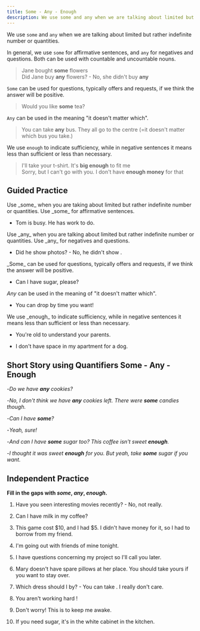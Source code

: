 ```yaml
---
title: Some - Any - Enough
description: We use some and any when we are talking about limited but rather indefinite number or quantities. We use `some` for affirmative sentences, and `any` for negatives and questions.
---
```


We use `some` and `any` when we are talking about limited but rather indefinite number or quantities.

In general, we use `some` for affirmative sentences, and `any` for negatives and questions. Both can be used with countable and uncountable nouns.

> Jane bought **some** flowers  
> Did Jane buy **any** flowers? - No, she didn't buy **any**

`Some` can be used for questions, typically offers and requests, if we think the answer will be positive.

> Would you like **some** tea?

`Any` can be used in the meaning "it doesn't matter which".

> You can take **any** bus. They all go to the centre (=it doesn't matter which bus you take.)

We use `enough` to indicate sufficiency, while in negative sentences it means less than sufficient or less than necessary.

> I'll take your t-shirt. It's **big enough** to fit me  
> Sorry, but I can't go with you. I don't have **enough money** for that

## Guided Practice

<Sidenote mt={8}>
  Use _some_ when you are taking about limited but rather indefinite number or quantities. Use
  _some_ for affirmative sentences.
</Sidenote>

- Tom is busy. He has <Blank /> work to do. <InfoTooltip label="some" />

<Sidenote>
  Use _any_ when you are talking about limited but rather indefinite number or quantities. Use _any_
  for negatives and questions.
</Sidenote>

- Did he show <Blank /> photos? - No, he didn't show <Blank /> . <InfoTooltip label="any, any"/>

<Sidenote>
  _Some_ can be used for questions, typically offers and requests, if we think the answer will be
  positive.
</Sidenote>

- Can I have <Blank /> sugar, please? <InfoTooltip label="some"/>

<Sidenote>_Any_ can be used in the meaning of "it doesn't matter which".</Sidenote>

- You can drop by <Blank /> time you want! <InfoTooltip label="any"/>

<Sidenote>
  We use _enough_ to indicate sufficiency, while in negative sentences it means less than sufficient
  or less than necessary.
</Sidenote>

- You're old <Blank /> to understand your parents. <InfoTooltip label="enough"/>

- I don't have <Blank /> space in my apartment for a dog. <InfoTooltip label="enough"/>

## Short Story using Quantifiers Some - Any - Enough

-_Do we have **any** cookies?_

-_No, I don't think we have **any** cookies left. There were **some** candies though._

-_Can I have **some**?_

-_Yeah, sure!_

-_And can I have **some** sugar too? This coffee isn't sweet **enough**._

-_I thought it was sweet **enough** for you. But yeah, take **some** sugar if you want._

## Independent Practice

**Fill in the gaps with _some_, _any_, _enough_.**

1. Have you seen <Blank /> interesting movies recently? - No, not really. <InfoTooltip label="any" />

2. Can I have <Blank /> milk in my coffee? <InfoTooltip label="some" />

3. This game cost $10, and I had $5. I didn't have <Blank /> money for it, so I had to borrow <Blank /> from my friend. <InfoTooltip label="enough, some" />

4. I'm going out with <Blank /> friends of mine tonight. <InfoTooltip label="some" />

5. I have <Blank /> questions concerning my project so I'll call you later. <InfoTooltip label="some" />

6. Mary doesn't have <Blank /> spare pillows at her place. You should take yours if you want to stay over. <InfoTooltip label="any" />

7. Which dress should I by? - You can take <Blank /> . I really don't care. <InfoTooltip label="any" />

8. You aren't working hard <Blank /> ! <InfoTooltip label="enough" />

9. Don't worry! This is <Blank /> to keep me awake. <InfoTooltip label="enough" />

10. If you need <Blank /> sugar, it's in the white cabinet in the kitchen. <InfoTooltip label="some" />
